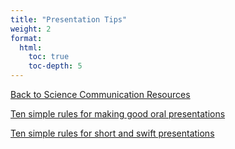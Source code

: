 ```yaml
---
title: "Presentation Tips"
weight: 2
format: 
  html: 
    toc: true
    toc-depth: 5
---
```

[[Back to Science Communication Resources](../science_communication.qmd)]{.aside}

[Ten simple rules for making good oral presentations](https://www.ncbi.nlm.nih.gov/pmc/articles/PMC1857815/)  

[Ten simple rules for short and swift presentations](https://journals.plos.org/ploscompbiol/article?id=10.1371/journal.pcbi.1005373)